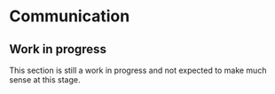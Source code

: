 # Communication {#sec-communication}

::: {.callout-caution}
# Work in progress

This section is still a work in progress and not expected to make much sense at this stage. 
:::
